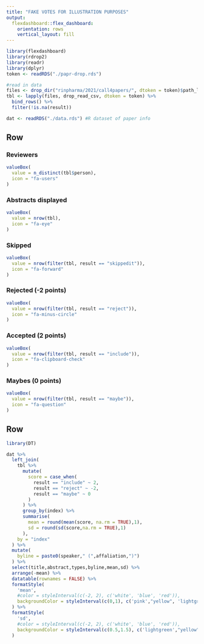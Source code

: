```yaml
---
title: "FAKE VOTES FOR ILLUSTRATION PURPOSES"
output: 
  flexdashboard::flex_dashboard:
    orientation: rows
    vertical_layout: fill
---
```


```r
library(flexdashboard)
library(rdrop2)
library(readr)
library(dplyr)
token <- readRDS("./papr-drop.rds")
```

```r
#read in data
files <- drop_dir("rinpharma/2021/call4papers/", dtoken = token)$path_lower
tbl <- lapply(files, drop_read_csv, dtoken = token) %>% 
  bind_rows() %>%
  filter(!is.na(result)) 

dat <- readRDS("./data.rds") #R dataset of paper info

```

Row
-----------------------------------------------------------------------

### Reviewers {.value-box}

```r
valueBox(
  value = n_distinct(tbl$person),
  icon = "fa-users"
)
```

### Abstracts displayed {.value-box}

```r
valueBox(
  value = nrow(tbl),
  icon = "fa-eye"
)
```

### Skipped {.value-box}


```r
valueBox(
  value = nrow(filter(tbl, result == "skippedit")),
  icon = "fa-forward"
)
```

### Rejected (-2 points) {.value-box}


```r
valueBox(
  value = nrow(filter(tbl, result == "reject")),
  icon = "fa-minus-circle"
)
```

### Accepted (2 points) {.value-box}


```r
valueBox(
  value = nrow(filter(tbl, result == "include")),
  icon = "fa-clipboard-check"
)
```

### Maybes (0 points) {.value-box}


```r
valueBox(
  value = nrow(filter(tbl, result == "maybe")),
  icon = "fa-question"
)
```

Row
-----------------------------------------------------------------------

```r
library(DT)

dat %>% 
  left_join(
    tbl %>%
      mutate(
        score = case_when(
          result == "include" ~ 2,
          result == "reject" ~ -2,
          result == "maybe" ~ 0
        )
      ) %>%
      group_by(index) %>%
      summarise(
        mean = round(mean(score, na.rm = TRUE),1),
        sd = round(sd(score,na.rm = TRUE),1)
      ), 
    by = "index"
  ) %>%
  mutate(
    byline = paste0(speaker," (",affaliation,")")
  ) %>%
  select(title,abstract,types,byline,mean,sd) %>%
  arrange(-mean) %>%
  datatable(rownames = FALSE) %>%
  formatStyle(
    'mean',
    #color = styleInterval(c(-2, 2), c('white', 'blue', 'red')),
    backgroundColor = styleInterval(c(0,1), c('pink',"yellow", 'lightgreen'))
  ) %>%
  formatStyle(
    'sd',
    #color = styleInterval(c(-2, 2), c('white', 'blue', 'red')),
    backgroundColor = styleInterval(c(0.5,1.5), c('lightgreen',"yellow",'pink'))
  )
```
